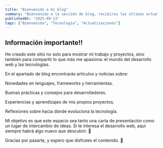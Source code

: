 ```yaml
---
title: "Bienvenido a mi blog"
summary: "Bienvenido a la sección de blog, recibiras las ultimas actualizaciones del mundo de la tecnologia"
publishedAt: "2025-09-13"
tags: ["Bienvenida", "Tecnología", "Actualizaciones"]
---
```


## Información importante!!
He creado este sitio no solo para mostrar mi trabajo y proyectos, sino también para compartir lo que más me apasiona: el mundo del desarrollo web y las tecnologías.

En el apartado de blog encontrarás artículos y noticias sobre:

Novedades en lenguajes, frameworks y herramientas.

Buenas prácticas y consejos para desarrolladores.

Experiencias y aprendizajes de mis propios proyectos.

Reflexiones sobre hacia dónde evoluciona la tecnología.

Mi objetivo es que este espacio sea tanto una carta de presentación como un lugar de intercambio de ideas. Si te interesa el desarrollo web, aquí siempre habrá algo nuevo que descubrir. 🚀

Gracias por pasarte, y espero que disfrutes el contenido. 🙌
